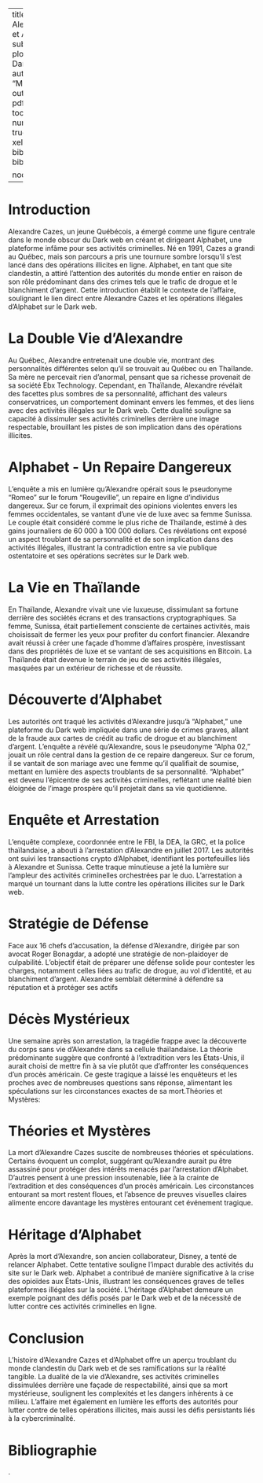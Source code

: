 
---
title: "L'Affaire Alexandre Cazes et Alphabet"
subtitle: "Une plongée dans le Dark web"
author: "MURTIN"
output: 
  pdf_document:
    toc: false
    number_sections: true
    latex_engine: xelatex
bibliography: bibliographie.bib


nocite: |
  @*
---

# Introduction

Alexandre Cazes, un jeune Québécois, a émergé comme une figure centrale dans le monde obscur du Dark web en créant et dirigeant Alphabet, une plateforme infâme pour ses activités criminelles. Né en 1991, Cazes a grandi au Québec, mais son parcours a pris une tournure sombre lorsqu'il s'est lancé dans des opérations illicites en ligne. Alphabet, en tant que site clandestin, a attiré l'attention des autorités du monde entier en raison de son rôle prédominant dans des crimes tels que le trafic de drogue et le blanchiment d'argent. Cette introduction établit le contexte de l'affaire, soulignant le lien direct entre Alexandre Cazes et les opérations illégales d'Alphabet sur le Dark web.

# La Double Vie d'Alexandre

Au Québec, Alexandre entretenait une double vie, montrant des personnalités différentes selon qu'il se trouvait au Québec ou en Thaïlande. Sa mère ne percevait rien d'anormal, pensant que sa richesse provenait de sa société Ebx Technology. Cependant, en Thaïlande, Alexandre révélait des facettes plus sombres de sa personnalité, affichant des valeurs conservatrices, un comportement dominant envers les femmes, et des liens avec des activités illégales sur le Dark web. Cette dualité souligne sa capacité à dissimuler ses activités criminelles derrière une image respectable, brouillant les pistes de son implication dans des opérations illicites.

# Alphabet - Un Repaire Dangereux

L'enquête a mis en lumière qu'Alexandre opérait sous le pseudonyme "Romeo" sur le forum "Rougeville", un repaire en ligne d'individus dangereux. Sur ce forum, il exprimait des opinions violentes envers les femmes occidentales, se vantant d'une vie de luxe avec sa femme Sunissa. Le couple était considéré comme le plus riche de Thaïlande, estimé à des gains journaliers de 60 000 à 100 000 dollars. Ces révélations ont exposé un aspect troublant de sa personnalité et de son implication dans des activités illégales, illustrant la contradiction entre sa vie publique ostentatoire et ses opérations secrètes sur le Dark web.

# La Vie en Thaïlande

En Thaïlande, Alexandre vivait une vie luxueuse, dissimulant sa fortune derrière des sociétés écrans et des transactions cryptographiques. Sa femme, Sunissa, était partiellement consciente de certaines activités, mais choisissait de fermer les yeux pour profiter du confort financier. Alexandre avait réussi à créer une façade d'homme d'affaires prospère, investissant dans des propriétés de luxe et se vantant de ses acquisitions en Bitcoin. La Thaïlande était devenue le terrain de jeu de ses activités illégales, masquées par un extérieur de richesse et de réussite.

# Découverte d'Alphabet

Les autorités ont traqué les activités d'Alexandre jusqu'à "Alphabet," une plateforme du Dark web impliquée dans une série de crimes graves, allant de la fraude aux cartes de crédit au trafic de drogue et au blanchiment d'argent. L'enquête a révélé qu'Alexandre, sous le pseudonyme "Alpha 02," jouait un rôle central dans la gestion de ce repaire dangereux. Sur ce forum, il se vantait de son mariage avec une femme qu'il qualifiait de soumise, mettant en lumière des aspects troublants de sa personnalité. "Alphabet" est devenu l'épicentre de ses activités criminelles, reflétant une réalité bien éloignée de l'image prospère qu'il projetait dans sa vie quotidienne.

# Enquête et Arrestation

L'enquête complexe, coordonnée entre le FBI, la DEA, la GRC, et la police thaïlandaise, a abouti à l'arrestation d'Alexandre en juillet 2017. Les autorités ont suivi les transactions crypto d'Alphabet, identifiant les portefeuilles liés à Alexandre et Sunissa. Cette traque minutieuse a jeté la lumière sur l'ampleur des activités criminelles orchestrées par le duo. L'arrestation a marqué un tournant dans la lutte contre les opérations illicites sur le Dark web.

# Stratégie de Défense

Face aux 16 chefs d'accusation, la défense d'Alexandre, dirigée par son avocat Roger Bonagdar, a adopté une stratégie de non-plaidoyer de culpabilité. L'objectif était de préparer une défense solide pour contester les charges, notamment celles liées au trafic de drogue, au vol d'identité, et au blanchiment d'argent. Alexandre semblait déterminé à défendre sa réputation et à protéger ses actifs

# Décès Mystérieux

Une semaine après son arrestation, la tragédie frappe avec la découverte du corps sans vie d'Alexandre dans sa cellule thaïlandaise. La théorie prédominante suggère que confronté à l'extradition vers les États-Unis, il aurait choisi de mettre fin à sa vie plutôt que d'affronter les conséquences d'un procès américain. Ce geste tragique a laissé les enquêteurs et les proches avec de nombreuses questions sans réponse, alimentant les spéculations sur les circonstances exactes de sa mort.Théories et Mystères:

# Théories et Mystères
La mort d'Alexandre Cazes suscite de nombreuses théories et spéculations. Certains évoquent un complot, suggérant qu'Alexandre aurait pu être assassiné pour protéger des intérêts menacés par l'arrestation d'Alphabet. D'autres pensent à une pression insoutenable, liée à la crainte de l'extradition et des conséquences d'un procès américain. Les circonstances entourant sa mort restent floues, et l'absence de preuves visuelles claires alimente encore davantage les mystères entourant cet événement tragique.

# Héritage d'Alphabet

Après la mort d'Alexandre, son ancien collaborateur, Disney, a tenté de relancer Alphabet. Cette tentative souligne l'impact durable des activités du site sur le Dark web. Alphabet a contribué de manière significative à la crise des opioïdes aux États-Unis, illustrant les conséquences graves de telles plateformes illégales sur la société. L'héritage d'Alphabet demeure un exemple poignant des défis posés par le Dark web et de la nécessité de lutter contre ces activités criminelles en ligne.

# Conclusion

L'histoire d'Alexandre Cazes et d'Alphabet offre un aperçu troublant du monde clandestin du Dark web et de ses ramifications sur la réalité tangible. La dualité de la vie d'Alexandre, ses activités criminelles dissimulées derrière une façade de respectabilité, ainsi que sa mort mystérieuse, soulignent les complexités et les dangers inhérents à ce milieu. L'affaire met également en lumière les efforts des autorités pour lutter contre de telles opérations illicites, mais aussi les défis persistants liés à la cybercriminalité.

# Bibliographie
.





